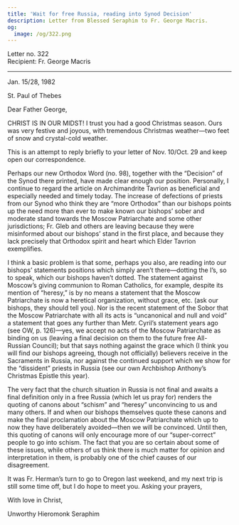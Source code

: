 ```yaml
---
title: 'Wait for free Russia, reading into Synod Decision'
description: Letter from Blessed Seraphim to Fr. George Macris.
og:
  image: /og/322.png
---
```


<div style={{textAlign:'right', fontFamily:'monospace'}}>Letter no. 322</div>
<div style={{textAlign:'left', fontFamily:'monospace'}}>Recipient: Fr. George Macris</div>

---

Jan. 15/28, 1982

St. Paul of Thebes

Dear Father George,

CHRIST IS IN OUR MIDST! I trust you had a good Christmas season. Ours was very festive and joyous, with tremendous Christmas weather—two feet of snow and crystal-cold weather.

This is an attempt to reply briefly to your letter of Nov. 10/Oct. 29 and keep open our correspondence.

Perhaps our new Orthodox Word (no. 98), together with the “Decision” of the Synod there printed, have made clear enough our position. Personally, I continue to regard the article on Archimandrite Tavrion as beneficial and especially needed and timely today. The increase of defections of priests from our Synod who think they are “more Orthodox” than our bishops points up the need more than ever to make known our bishops’ sober and moderate stand towards the Moscow Patriarchate and some other jurisdictions; Fr. Gleb and others are leaving because they were misinformed about our bishops’ stand in the first place, and because they lack precisely that Orthodox spirit and heart which Elder Tavrion exemplifies.

I think a basic problem is that some, perhaps you also, are reading into our bishops’ statements positions which simply aren’t there—dotting the I’s, so to speak, which our bishops haven’t dotted. The statement against Moscow’s giving communion to Roman Catholics, for example, despite its mention of “heresy,” is by no means a statement that the Moscow Patriarchate is now a heretical organization, without grace, etc. (ask our bishops, they should tell you). Nor is the recent statement of the Sobor that the Moscow Patriarchate with all its acts is “uncanonical and null and void” a statement that goes any further than Metr. Cyril’s statement years ago (see OW, p. 126)—yes, we accept no acts of the Moscow Patriarchate as binding on us (leaving a final decision on them to the future free All- Russian Council); but that says nothing against the grace which (I think you will find our bishops agreeing, though not officially) believers receive in the Sacraments in Russia, nor against the continued support which we show for the “dissident” priests in Russia (see our own Archbishop Anthony’s Christmas Epistle this year).

The very fact that the church situation in Russia is not final and awaits a final definition only in a free Russia (which let us pray for) renders the quoting of canons about “schism” and “heresy” unconvincing to us and many others. If and when our bishops themselves quote these canons and make the final proclamation about the Moscow Patriarchate which up to now they have deliberately avoided—then we will be convinced. Until then, this quoting of canons will only encourage more of our “super-correct” people to go into schism. The fact that you are so certain about some of these issues, while others of us think there is much matter for opinion and interpretation in them, is probably one of the chief causes of our disagreement.

It was Fr. Herman’s turn to go to Oregon last weekend, and my next trip is still some time off, but I do hope to meet you. Asking your prayers,

With love in Christ,

Unworthy Hieromonk Seraphim